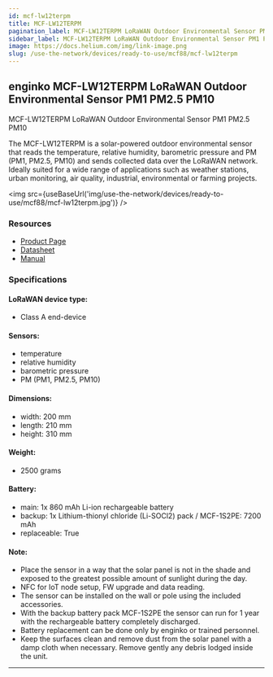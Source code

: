 ```yaml
---
id: mcf-lw12terpm
title: MCF-LW12TERPM
pagination_label: MCF-LW12TERPM LoRaWAN Outdoor Environmental Sensor PM1 PM2.5 PM10
sidebar_label: MCF-LW12TERPM LoRaWAN Outdoor Environmental Sensor PM1 PM2.5 PM10
image: https://docs.helium.com/img/link-image.png
slug: /use-the-network/devices/ready-to-use/mcf88/mcf-lw12terpm
---
```



## enginko MCF-LW12TERPM LoRaWAN Outdoor Environmental Sensor PM1 PM2.5 PM10

MCF-LW12TERPM LoRaWAN Outdoor Environmental Sensor PM1 PM2.5 PM10

The MCF-LW12TERPM is a solar-powered outdoor environmental sensor that reads the temperature,
relative humidity, barometric pressure and PM (PM1, PM2.5, PM10) and sends collected data over the
LoRaWAN network. Ideally suited for a wide range of applications such as weather stations, urban
monitoring, air quality, industrial, environmental or farming projects.

<img src={useBaseUrl('img/use-the-network/devices/ready-to-use/mcf88/mcf-lw12terpm.jpg')} />

### Resources

- [Product Page](https://enginko.com/en/solutions/lorawan-outdoor-environmental-sensor-mcf-lw12terpm/)
- [Datasheet](https://enginko.com/wp-content/uploads/2020/09/enginko%C2%AE_datasheet_MCF-LW12TERPM_EN013W01.pdf)
- [Manual](https://www.enginko.com/support/doku.php?id=manual_mcf-lw12terpm)

### Specifications

#### LoRaWAN device type:

- Class A end-device

#### Sensors:

- temperature
- relative humidity
- barometric pressure
- PM (PM1, PM2.5, PM10)

#### Dimensions:

- width: 200 mm
- length: 210 mm
- height: 310 mm

#### Weight:

- 2500 grams

#### Battery:

- main: 1x 860 mAh Li-ion rechargeable battery
- backup: 1x Lithium-thionyl chloride (Li-SOCl2) pack / MCF-1S2PE: 7200 mAh
- replaceable: True

#### Note:

- Place the sensor in a way that the solar panel is not in the shade and exposed to the greatest
  possible amount of sunlight during the day.
- NFC for IoT node setup, FW upgrade and data reading.
- The sensor can be installed on the wall or pole using the included accessories.
- With the backup battery pack MCF-1S2PE the sensor can run for 1 year with the rechargeable battery
  completely discharged.
- Battery replacement can be done only by enginko or trained personnel.
- Keep the surfaces clean and remove dust from the solar panel with a damp cloth when necessary.
  Remove gently any debris lodged inside the unit.

---
